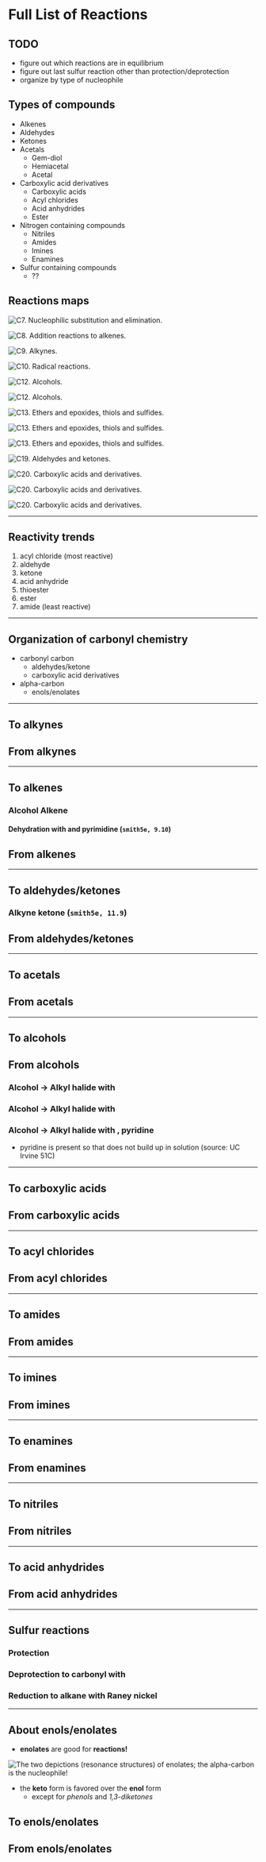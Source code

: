 # Full List of Reactions

## TODO
- figure out which reactions are in equilibrium
- figure out last sulfur reaction other than protection/deprotection
- organize by type of nucleophile

## Types of compounds
- Alkenes
- Aldehydes
- Ketones
- Acetals
    - Gem-diol
    - Hemiacetal
    - Acetal
- Carboxylic acid derivatives
    - Carboxylic acids
    - Acyl chlorides
    - Acid anhydrides
    - Ester
- Nitrogen containing compounds
    - Nitriles
    - Amides
    - Imines
    - Enamines
- Sulfur containing compounds
    - ??

## Reactions maps

![C7. Nucleophilic substitution and elimination.](./assets/rxns/ch7_substitution-and-elimination.png)

![C8. Addition reactions to alkenes.](./assets/rxns/ch8_addition-rxns-to-alkenes.png)

![C9. Alkynes.](./assets/rxns/ch9_alkynes.png)

![C10. Radical reactions.](./assets/rxns/ch10_radical-rxns.png)

![C12. Alcohols.](./assets/rxns/ch12_alcohols1.png)

![C12. Alcohols.](./assets/rxns/ch12_alcohols2.png)

![C13. Ethers and epoxides, thiols and sulfides.](./assets/rxns/ch13_1.png)

![C13. Ethers and epoxides, thiols and sulfides.](./assets/rxns/ch13_2.png)

![C13. Ethers and epoxides, thiols and sulfides.](./assets/rxns/ch13_3.png)

![C19. Aldehydes and ketones.](./assets/rxns/ch19.png)

![C20. Carboxylic acids and derivatives.](./assets/rxns/ch20_1.png)

![C20. Carboxylic acids and derivatives.](./assets/rxns/ch20_2.png)

![C20. Carboxylic acids and derivatives.](./assets/rxns/ch20_3.png)


---

## Reactivity trends
1. acyl chloride (most reactive)
2. aldehyde
3. ketone
4. acid anhydride
5. thioester
6. ester
7. amide (least reactive)

---

## Organization of carbonyl chemistry
- carbonyl carbon
    - aldehydes/ketone
    - carboxylic acid derivatives
- alpha-carbon
    - enols/enolates

--- 

## To alkynes

## From alkynes

---

## To alkenes

### Alcohol <RA /> Alkene

#### Dehydration with <C chem="\ce{POCl3}" /> and pyrimidine (`smith5e, 9.10`)

## From alkenes

---

## To aldehydes/ketones

### Alkyne <RA /> ketone (`smith5e, 11.9`)

## From aldehydes/ketones

---

## To acetals

## From acetals

---

## To alcohols

## From alcohols

### Alcohol $\rightarrow$ Alkyl halide with <C chem="\ce{H-X}" />

### Alcohol $\rightarrow$ Alkyl halide with <C chem="\ce{PBr3}" />

### Alcohol $\rightarrow$ Alkyl halide with <C chem="\ce{SOCl2}" />, pyridine
- pyridine is present so that <C chem="\ce{HCl}" /> does not build up in solution (source: UC Irvine 51C)

---

## To carboxylic acids

## From carboxylic acids

---

## To acyl chlorides

## From acyl chlorides

---

## To amides

## From amides

---

## To imines

## From imines

---

## To enamines

## From enamines

---

## To nitriles

## From nitriles

---

## To acid anhydrides

## From acid anhydrides

---

## Sulfur reactions

### Protection

### Deprotection to carbonyl with <C chem="\ce{HgCl2}" />

### Reduction to alkane with Raney nickel


---

## About enols/enolates
- **enolates** are good for **<SN2 /> reactions!**

![The two depictions (resonance structures) of enolates; the alpha-carbon is the nucleophile!](./assets/review/depiction-of-enolates.jpg)

- the **keto** form is favored over the **enol** form
    - except for _phenols_ and _1,3-diketones_

## To enols/enolates

## From enols/enolates